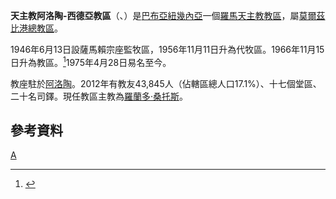 {{noteTA
|G1 = TO
}}
{{Infobox Roman Catholic diocese
|Roman Catholic Diocese of = 天主教阿洛陶-西德亞教區
|Latin name of diocese = Dioecesis Alotauna-Sideiana
|image = Roman Catholic Diocese of Alotau-Sideia.png
|caption =
|location = [[巴布亞紐幾內亞|巴布亞紐幾內亞]]
|territory =
|population = 43,845
|rite = 拉丁禮
|patron =
|province =莫爾茲比港
|established = 1946年
|cathedral = [[耶穌聖心主教座堂_(阿洛陶)|聖心主教座堂]]
|co-cathedral = 
|leadership = 主教
|website =
|教宗 =
|metropolitan = 
|ordinary = 羅蘭多·桑托斯
|coadjutor bishop =
|auxiliary =
}}

'''天主教阿洛陶-西德亞教區'''（{{lang-la|Dioecesis Alotauna-Sideiana}}、{{lang-en|Diocese of Alotau-Sideia}}）是[[巴布亞紐幾內亞|巴布亞紐幾內亞]]一個[[羅馬天主教|羅馬天主教]][[教區|教區]]，屬[[天主教莫爾茲比港總教區|莫爾茲比港總教區]]。

1946年6月13日設薩馬賴宗座監牧區，1956年11月11日升為代牧區。1966年11月15日升為教區。<ref>{{Cite web |url=http://www.vatican.va/holy_father/paul_vi/apost_constitutions/documents/hf_p-vi_apc_19661115_novae-guineae_lt.html |title=升為教區的宗座憲令 |access-date=2013-11-19 |archive-date=2014-02-03 |archive-url=https://web.archive.org/web/20140203135534/http://www.vatican.va/holy_father/paul_vi/apost_constitutions/documents/hf_p-vi_apc_19661115_novae-guineae_lt.html |dead-url=no }}</ref>1975年4月28日易名至今。

教座駐於[[阿洛陶|阿洛陶]]。2012年有教友43,845人（佔轄區總人口17.1%）、十七個堂區、二十名司鐸。現任教區主教為[[羅蘭多·桑托斯|羅蘭多·桑托斯]]。

==參考資料==
{{reflist}}
{{巴布亞紐幾內亞天主教教區}}
[[Category:巴布亞紐幾內亞天主教教區|A]]